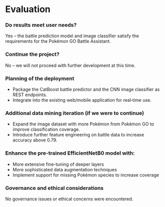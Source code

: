 # Evaluation

### Do results meet user needs?
Yes – the battle prediction model and image classifier satisfy the requirements for the Pokémon GO Battle Assistant.

### Continue the project?
No – we will not proceed with further development at this time.

### Planning of the deployment
- Package the CatBoost battle predictor and the CNN image classifier as REST endpoints.  
- Integrate into the existing web/mobile application for real‐time use.

### Additional data mining iteration (if we were to continue)
- Expand the image dataset with more Pokémon from Pokémon GO to improve classification coverage.  
- Introduce further feature engineering on battle data to increase accuracy above 0.79.

### Enhance the pre-trained EfficientNetB0 model with:
  - More extensive fine-tuning of deeper layers
  - More sophisticated data augmentation techniques
  - Implement support for missing Pokémon species to increase coverage

### Governance and ethical considerations
No governance issues or ethical concerns were encountered.